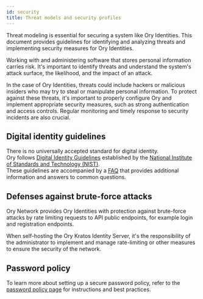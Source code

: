 ```yaml
---
id: security
title: Threat models and security profiles
---
```


Threat modeling is essential for securing a system like Ory Identities. This document provides guidelines for identifying and
analyzing threats and implementing security measures for Ory Identities.

Working with and administering software that stores personal information carries risk. It's important to identify threats and
understand the system's attack surface, the likelihood, and the impact of an attack.

In the case of Ory Identities, threats could include hackers or malicious insiders who may try to steal or manipulate personal
information. To protect against these threats, it's important to properly configure Ory and implement appropriate security
measures, such as strong authentication and access controls. Regular monitoring and timely response to security incidents are also
crucial.

## Digital identity guidelines

There is no universally accepted standard for digital identity.  
Ory follows [Digital Identity Guidelines](https://pages.nist.gov/800-63-3/) established by the
[National Institute of Standards and Technology (NIST)](https://www.nist.gov/).  
These guidelines are accompanied by a [FAQ](https://pages.nist.gov/800-63-3/) that provides additional information and answers to
common questions.

## Defenses against brute-force attacks

Ory Network provides Ory Identities with protection against brute-force attacks by rate limiting requests to API public endpoints,
for example login and registration endpoints.

When self-hosting the Ory Kratos Identity Server, it's the responsibility of the administrator to implement and manage
rate-limiting or other measures to ensure the security of the network.

## Password policy

To learn more about setting up a secure password policy, refer to the [password policy page](../../concepts/password-policy.mdx)
for instructions and best practices.
